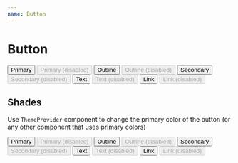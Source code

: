 ```yaml
---
name: Button
---
```



# Button

<Playground>
  <Stack space="xl" css={{ py: '$8', bc: '$gray050' }}>
    <Box css={{ px: '$8', display: 'flex', gap: '$3' }}>
      <Button>Primary</Button>
      <Button disabled>Primary (disabled)</Button>
    </Box>
    <Box css={{ px: '$8', display: 'flex', gap: '$3' }}>
      <Button variant="outline">Outline</Button>
      <Button variant="outline" disabled>
        Outline (disabled)
      </Button>
    </Box>
    <Box css={{ px: '$8', display: 'flex', gap: '$3' }}>
      <Button variant="secondary">Secondary</Button>
      <Button variant="secondary" disabled>
        Secondary (disabled)
      </Button>
    </Box>
    <Box css={{ px: '$8', display: 'flex', gap: '$3' }}>
      <Button variant="text">Text</Button>
      <Button variant="text" disabled>
        Text (disabled)
      </Button>
    </Box>
    <Box css={{ px: '$8', display: 'flex', gap: '$3' }}>
      <Button variant="link" as="a" href="#">
        Link
      </Button>
      <Button variant="link" as="a" href="#" disabled>
        Link (disabled)
      </Button>
    </Box>
  </Stack>
</Playground>

## Shades

Use `ThemeProvider` component to change the primary color of the button
(or any other component that uses primary colors)

<Playground>
  <ThemeProvider theme="black">
    <Stack space="xl" css={{ py: '$8', bc: '$gray050' }}>
      <Box css={{ px: '$8', display: 'flex', gap: '$3' }}>
        <Button>Primary</Button>
        <Button disabled>Primary (disabled)</Button>
      </Box>
      <Box css={{ px: '$8', display: 'flex', gap: '$3' }}>
        <Button variant="outline">Outline</Button>
        <Button variant="outline" disabled>
          Outline (disabled)
        </Button>
      </Box>
      <Box css={{ px: '$8', display: 'flex', gap: '$3' }}>
        <Button variant="secondary">Secondary</Button>
        <Button variant="secondary" disabled>
          Secondary (disabled)
        </Button>
      </Box>
      <Box css={{ px: '$8', display: 'flex', gap: '$3' }}>
        <Button variant="text">Text</Button>
        <Button variant="text" disabled>
          Text (disabled)
        </Button>
      </Box>
      <Box css={{ px: '$8', display: 'flex', gap: '$3' }}>
        <Button variant="link" as="a" href="#">
          Link
        </Button>
        <Button variant="link" as="a" href="#" disabled>
          Link (disabled)
        </Button>
      </Box>
    </Stack>
  </ThemeProvider>
</Playground>
